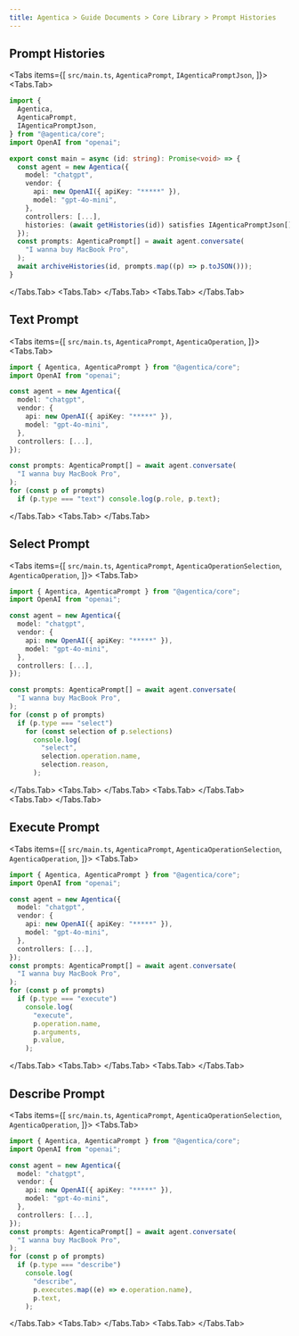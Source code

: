 ```yaml
---
title: Agentica > Guide Documents > Core Library > Prompt Histories
---
```



## Prompt Histories
<Tabs items={[
  <code>src/main.ts</code>,
  <code>AgenticaPrompt</code>,
  <code>IAgenticaPromptJson</code>,
]}>
  <Tabs.Tab>
```typescript filename="src/main.ts" showLineNumbers
import {
  Agentica,
  AgenticaPrompt,
  IAgenticaPromptJson,
} from "@agentica/core";
import OpenAI from "openai";

export const main = async (id: string): Promise<void> => {
  const agent = new Agentica({
    model: "chatgpt",
    vendor: {
      api: new OpenAI({ apiKey: "*****" }),
      model: "gpt-4o-mini",
    },
    controllers: [...],
    histories: (await getHistories(id)) satisfies IAgenticaPromptJson[],
  });
  const prompts: AgenticaPrompt[] = await agent.conversate(
    "I wanna buy MacBook Pro",
  );
  await archiveHistories(id, prompts.map((p) => p.toJSON()));
}
```
  </Tabs.Tab>
  <Tabs.Tab>
    <AgenticaPromptSnippet />
  </Tabs.Tab>
  <Tabs.Tab>
    <AgenticaOperationSelectionSnippet />
  </Tabs.Tab>
</Tabs>




## Text Prompt
<Tabs items={[
  <code>src/main.ts</code>,
  <code>AgenticaPrompt</code>,
  <code>AgenticaOperation</code>,
]}>
  <Tabs.Tab>
```typescript filename="src/main.ts" showLineNumbers
import { Agentica, AgenticaPrompt } from "@agentica/core";
import OpenAI from "openai";

const agent = new Agentica({
  model: "chatgpt",
  vendor: {
    api: new OpenAI({ apiKey: "*****" }),
    model: "gpt-4o-mini",
  },
  controllers: [...],
});

const prompts: AgenticaPrompt[] = await agent.conversate(
  "I wanna buy MacBook Pro",
);
for (const p of prompts)
  if (p.type === "text") console.log(p.role, p.text);
```
  </Tabs.Tab>
  <Tabs.Tab>
    <AgenticaPromptSnippet />
  </Tabs.Tab>
</Tabs>




## Select Prompt
<Tabs items={[
  <code>src/main.ts</code>,
  <code>AgenticaPrompt</code>,
  <code>AgenticaOperationSelection</code>,
  <code>AgenticaOperation</code>,
]}>
  <Tabs.Tab>
```typescript filename="src/main.ts" showLineNumbers
import { Agentica, AgenticaPrompt } from "@agentica/core";
import OpenAI from "openai";

const agent = new Agentica({
  model: "chatgpt",
  vendor: {
    api: new OpenAI({ apiKey: "*****" }),
    model: "gpt-4o-mini",
  },
  controllers: [...],
});

const prompts: AgenticaPrompt[] = await agent.conversate(
  "I wanna buy MacBook Pro",
);
for (const p of prompts)
  if (p.type === "select")
    for (const selection of p.selections) 
      console.log(
        "select",
        selection.operation.name,
        selection.reason,
      );
```
  </Tabs.Tab>
  <Tabs.Tab>
    <AgenticaPromptSnippet />
  </Tabs.Tab>
  <Tabs.Tab>
    <AgenticaOperationSelectionSnippet />
  </Tabs.Tab>
  <Tabs.Tab>
    <AgenticaOperationSnippet />
  </Tabs.Tab>
</Tabs>




## Execute Prompt
<Tabs items={[
  <code>src/main.ts</code>,
  <code>AgenticaPrompt</code>,
  <code>AgenticaOperationSelection</code>,
  <code>AgenticaOperation</code>,
]}>
  <Tabs.Tab>
```typescript filename="src/main.ts" showLineNumbers
import { Agentica, AgenticaPrompt } from "@agentica/core";
import OpenAI from "openai";

const agent = new Agentica({
  model: "chatgpt",
  vendor: {
    api: new OpenAI({ apiKey: "*****" }),
    model: "gpt-4o-mini",
  },
  controllers: [...],
});
const prompts: AgenticaPrompt[] = await agent.conversate(
  "I wanna buy MacBook Pro",
);
for (const p of prompts)
  if (p.type === "execute")
    console.log(
      "execute",
      p.operation.name,
      p.arguments,
      p.value,
    );
```
  </Tabs.Tab>
  <Tabs.Tab>
    <AgenticaPromptSnippet />
  </Tabs.Tab>
  <Tabs.Tab>
    <AgenticaOperationSnippet />
  </Tabs.Tab>
</Tabs>



## Describe Prompt
<Tabs items={[
  <code>src/main.ts</code>,
  <code>AgenticaPrompt</code>,
  <code>AgenticaOperationSelection</code>,
  <code>AgenticaOperation</code>,
]}>
  <Tabs.Tab>
```typescript filename="src/main.ts" showLineNumbers
import { Agentica, AgenticaPrompt } from "@agentica/core";
import OpenAI from "openai";

const agent = new Agentica({
  model: "chatgpt",
  vendor: {
    api: new OpenAI({ apiKey: "*****" }),
    model: "gpt-4o-mini",
  },
  controllers: [...],
});
const prompts: AgenticaPrompt[] = await agent.conversate(
  "I wanna buy MacBook Pro",
);
for (const p of prompts)
  if (p.type === "describe")
    console.log(
      "describe",
      p.executes.map((e) => e.operation.name),
      p.text,
    );
```
  </Tabs.Tab>
  <Tabs.Tab>
    <AgenticaPromptSnippet />
  </Tabs.Tab>
  <Tabs.Tab>
    <AgenticaOperationSnippet />
  </Tabs.Tab>
</Tabs>